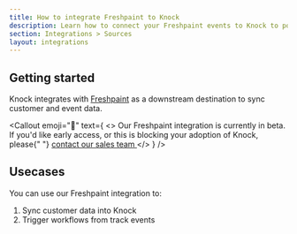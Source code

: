 ```yaml
---
title: How to integrate Freshpaint to Knock
description: Learn how to connect your Freshpaint events to Knock to power your product notifications.
section: Integrations > Sources
layout: integrations
---
```



## Getting started

Knock integrates with [Freshpaint](https://freshpaint.io) as a downstream destination to sync customer and event data.

<Callout
  emoji="🚧"
  text={
    <>
      Our Freshpaint integration is currently in beta. If you'd like early
      access, or this is blocking your adoption of Knock, please{" "}
      <a href="mailto:sales@knock.app?subject=Freshpaint integration">
        contact our sales team
      </a>
    </>
  }
/>

## Usecases

You can use our Freshpaint integration to:

1. Sync customer data into Knock
2. Trigger workflows from track events
